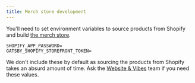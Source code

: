 ```yaml
---
title: Merch store development
---
```


You'll need to set environment variables to source products from Shopify and build [the merch store](/merch).

```
SHOPIFY_APP_PASSWORD=
GATSBY_SHOPIFY_STOREFRONT_TOKEN=
```

We don't include these by default as sourcing the products from Shopify takes an absurd amount of time. Ask the [Website & Vibes](/teams/website-vibes) team if you need these values.
